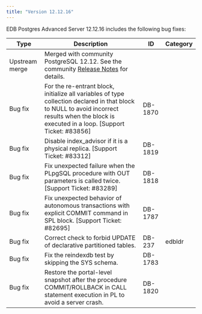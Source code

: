```yaml
---
title: "Version 12.12.16"
---
```


EDB Postgres Advanced Server 12.12.16 includes the following bug fixes:

| Type           | Description                                                                                                                          | ID      | Category         |
| -------------- | -------------------------------------------------------------------------------------------------------------------------------------| ------- | ---------------- |
| Upstream merge | Merged with community PostgreSQL 12.12. See the community [Release Notes](https://www.postgresql.org/docs/release/12.12/) for details.                                              |         |                  |
| Bug fix        | For the re-entrant block, initialize all variables of type collection declared in that block to NULL to avoid incorrect results when the block is executed in a loop. [Support Ticket: #83856]               | DB-1870 |                  |
| Bug fix        | Disable index_advisor if it is a physical replica. [Support Ticket: #83312]      | DB-1819 |       |
| Bug fix        | Fix unexpected failure when the PLpgSQL procedure with OUT parameters is called twice. [Support Ticket: #83289]        | DB-1818 |       |
| Bug fix        | Fix unexpected behavior of autonomous transactions with explicit COMMIT command in SPL block. [Support Ticket: #82695]               | DB-1787 |        |  
| Bug fix        | Correct check to forbid UPDATE of declarative partitioned tables.                                              | DB-237  | edbldr      |
| Bug fix        | Fix the reindexdb test by skipping the SYS schema.                                                                 | DB-1783 |                  |
| Bug fix        | Restore the portal-level snapshot after the procedure COMMIT/ROLLBACK in CALL statement execution in PL to avoid a server crash. | DB-1820 |                  |


